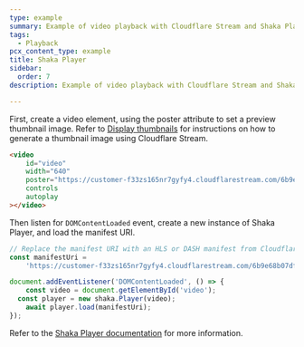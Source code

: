 ```yaml
---
type: example
summary: Example of video playback with Cloudflare Stream and Shaka Player
tags:
  - Playback
pcx_content_type: example
title: Shaka Player
sidebar:
  order: 7
description: Example of video playback with Cloudflare Stream and Shaka Player

---
```


First, create a video element, using the poster attribute to set a preview thumbnail image. Refer to [Display thumbnails](/stream/viewing-videos/displaying-thumbnails/) for instructions on how to generate a thumbnail image using Cloudflare Stream.

```html
<video
	id="video"
	width="640"
	poster="https://customer-f33zs165nr7gyfy4.cloudflarestream.com/6b9e68b07dfee8cc2d116e4c51d6a957/thumbnails/thumbnail.jpg"
	controls
	autoplay
></video>
```

Then listen for `DOMContentLoaded` event, create a new instance of Shaka Player, and load the manifest URI.

```javascript
// Replace the manifest URI with an HLS or DASH manifest from Cloudflare Stream
const manifestUri =
	'https://customer-f33zs165nr7gyfy4.cloudflarestream.com/6b9e68b07dfee8cc2d116e4c51d6a957/manifest/video.mpd';

document.addEventListener('DOMContentLoaded', () => {
	const video = document.getElementById('video');
  const player = new shaka.Player(video);
	await player.load(manifestUri);
});
```

Refer to the [Shaka Player documentation](https://github.com/shaka-project/shaka-player) for more information.
